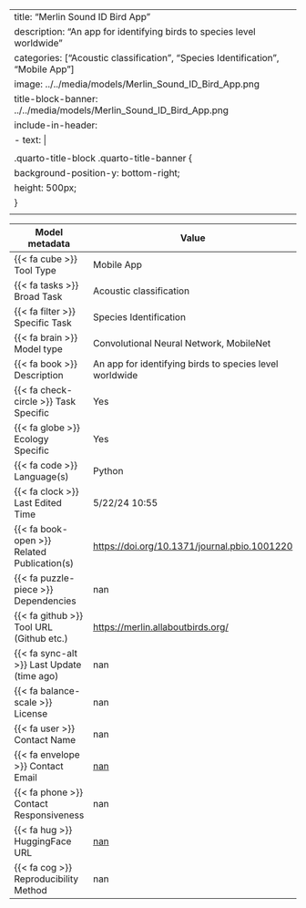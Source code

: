 
---
title: "Merlin Sound ID Bird App"
description: "An app for identifying birds to species level worldwide"
categories: ["Acoustic classification", "Species Identification", "Mobile App"]
image: ../../media/models/Merlin_Sound_ID_Bird_App.png
title-block-banner: ../../media/models/Merlin_Sound_ID_Bird_App.png
include-in-header:
  - text: |
      <style>
      .quarto-title-block .quarto-title-banner {
        background-position-y: bottom-right;
        height: 500px;
      }
      </style>
---

| Model metadata             | Value                               |
|----------------------------|------------------------------------|
| {{< fa cube >}} Tool Type | [Mobile App]{.tool_type .tool_type_pkglib} |
| {{< fa tasks >}} Broad Task | Acoustic classification |
| {{< fa filter >}} Specific Task | Species Identification |
| {{< fa brain >}} Model type | Convolutional Neural Network, MobileNet |
| {{< fa book >}} Description | An app for identifying birds to species level worldwide |
| {{< fa check-circle >}} Task Specific | Yes |
| {{< fa globe >}} Ecology Specific | Yes |
| {{< fa code >}} Language(s) | Python |
| {{< fa clock >}} Last Edited Time | 5/22/24 10:55 |
| {{< fa book-open >}} Related Publication(s) | [https://doi.org/10.1371/journal.pbio.1001220](https://doi.org/10.1371/journal.pbio.1001220) |
| {{< fa puzzle-piece >}} Dependencies | nan |
| {{< fa github >}} Tool URL (Github etc.) | [https://merlin.allaboutbirds.org/](https://merlin.allaboutbirds.org/) |
| {{< fa sync-alt >}} Last Update (time ago) | nan |
| {{< fa balance-scale >}} License | nan |
| {{< fa user >}} Contact Name | nan |
| {{< fa envelope >}} Contact Email | [nan](nan) |
| {{< fa phone >}} Contact Responsiveness | nan |
| {{< fa hug >}} HuggingFace URL | [nan](nan) |
| {{< fa cog >}} Reproducibility Method | nan |
